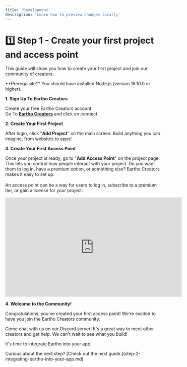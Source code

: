```yaml
---
title: 'Development'
description: 'Learn how to preview changes locally'
---
```


# 1️⃣ Step 1 - Create your first project and access point

This guide will show you how to create your first project and join our community of creators.

<Info>
  **Prerequisite** You should have installed Node.js (version 18.10.0 or
  higher).
</Info>

**1. Sign Up To Eartho Creators**

Create your free Eartho Creators account.\
Go To [**Eartho Creators**](https://creator.eartho.io) and click on connect.

**2. Create Your First Project**

After login, click "**Add Project**" on the main screen. Build anything you can imagine, from websites to apps!

**3. Create Your First Access Point**

Once your project is ready, go to "**Add Access Point**" on the project page. This lets you control how people interact with your project. Do you want them to log in, have a premium option, or something else? Eartho Creators makes it easy to set up.\
\
An access point can be a way for users to log in, subscribe to a premium tier, or gain a license for your project.

<Frame>
<iframe width="560" height="315" src="https://www.youtube.com/embed/UO6YPqMZ78E?si=xBsRFdxCF_z-PUs2" title="YouTube video player" frameborder="0" allow="accelerometer; autoplay; clipboard-write; encrypted-media; gyroscope; picture-in-picture; web-share" referrerpolicy="strict-origin-when-cross-origin" allowfullscreen></iframe>
  
</Frame>

**4. Welcome to the Community!**

Congratulations, you've created your first access point! We're excited to have you join the Eartho Creators community.

Come chat with us on our Discord server! It's a great way to meet other creators and get help. We can't wait to see what you build!

It's time to integrate Eartho into your app.

<Tip>
  Curious about the next step? [Check out the next guide.](step-2-integrating-eartho-into-your-app.md)
</Tip>
